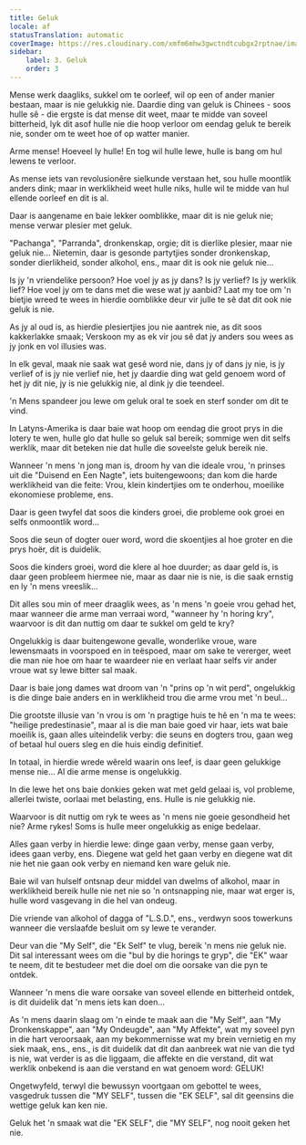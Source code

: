 ```yaml
---
title: Geluk
locale: af
statusTranslation: automatic
coverImage: https://res.cloudinary.com/xmfm6mhw3gwctndtcubgx2rptnae/image/upload/v1741354419/small_cover_la_gran_rebelion_28716e29d2.webp
sidebar:
    label: 3. Geluk
    order: 3
---
```

Mense werk daagliks, sukkel om te oorleef, wil op een of ander manier bestaan, maar is nie gelukkig nie. Daardie ding van geluk is Chinees - soos hulle sê - die ergste is dat mense dit weet, maar te midde van soveel bitterheid, lyk dit asof hulle nie die hoop verloor om eendag geluk te bereik nie, sonder om te weet hoe of op watter manier.

Arme mense! Hoeveel ly hulle! En tog wil hulle lewe, hulle is bang om hul lewens te verloor.

As mense iets van revolusionêre sielkunde verstaan het, sou hulle moontlik anders dink; maar in werklikheid weet hulle niks, hulle wil te midde van hul ellende oorleef en dit is al.

Daar is aangename en baie lekker oomblikke, maar dit is nie geluk nie; mense verwar plesier met geluk.

"Pachanga", "Parranda", dronkenskap, orgie; dit is dierlike plesier, maar nie geluk nie... Nietemin, daar is gesonde partytjies sonder dronkenskap, sonder dierlikheid, sonder alkohol, ens., maar dit is ook nie geluk nie...

Is jy 'n vriendelike persoon? Hoe voel jy as jy dans? Is jy verlief? Is jy werklik lief? Hoe voel jy om te dans met die wese wat jy aanbid? Laat my toe om 'n bietjie wreed te wees in hierdie oomblikke deur vir julle te sê dat dit ook nie geluk is nie.

As jy al oud is, as hierdie plesiertjies jou nie aantrek nie, as dit soos kakkerlakke smaak; Verskoon my as ek vir jou sê dat jy anders sou wees as jy jonk en vol illusies was.

In elk geval, maak nie saak wat gesê word nie, dans jy of dans jy nie, is jy verlief of is jy nie verlief nie, het jy daardie ding wat geld genoem word of het jy dit nie, jy is nie gelukkig nie, al dink jy die teendeel.

'n Mens spandeer jou lewe om geluk oral te soek en sterf sonder om dit te vind.

In Latyns-Amerika is daar baie wat hoop om eendag die groot prys in die lotery te wen, hulle glo dat hulle so geluk sal bereik; sommige wen dit selfs werklik, maar dit beteken nie dat hulle die soveelste geluk bereik nie.

Wanneer 'n mens 'n jong man is, droom hy van die ideale vrou, 'n prinses uit die "Duisend en Een Nagte", iets buitengewoons; dan kom die harde werklikheid van die feite: Vrou, klein kindertjies om te onderhou, moeilike ekonomiese probleme, ens.

Daar is geen twyfel dat soos die kinders groei, die probleme ook groei en selfs onmoontlik word...

Soos die seun of dogter ouer word, word die skoentjies al hoe groter en die prys hoër, dit is duidelik.

Soos die kinders groei, word die klere al hoe duurder; as daar geld is, is daar geen probleem hiermee nie, maar as daar nie is nie, is die saak ernstig en ly 'n mens vreeslik...

Dit alles sou min of meer draaglik wees, as 'n mens 'n goeie vrou gehad het, maar wanneer die arme man verraai word, "wanneer hy 'n horing kry", waarvoor is dit dan nuttig om daar te sukkel om geld te kry?

Ongelukkig is daar buitengewone gevalle, wonderlike vroue, ware lewensmaats in voorspoed en in teëspoed, maar om sake te vererger, weet die man nie hoe om haar te waardeer nie en verlaat haar selfs vir ander vroue wat sy lewe bitter sal maak.

Daar is baie jong dames wat droom van 'n "prins op 'n wit perd", ongelukkig is die dinge baie anders en in werklikheid trou die arme vrou met 'n beul...

Die grootste illusie van 'n vrou is om 'n pragtige huis te hê en 'n ma te wees: "heilige predestinasie", maar al is die man baie goed vir haar, iets wat baie moeilik is, gaan alles uiteindelik verby: die seuns en dogters trou, gaan weg of betaal hul ouers sleg en die huis eindig definitief.

In totaal, in hierdie wrede wêreld waarin ons leef, is daar geen gelukkige mense nie... Al die arme mense is ongelukkig.

In die lewe het ons baie donkies geken wat met geld gelaai is, vol probleme, allerlei twiste, oorlaai met belasting, ens. Hulle is nie gelukkig nie.

Waarvoor is dit nuttig om ryk te wees as 'n mens nie goeie gesondheid het nie? Arme rykes! Soms is hulle meer ongelukkig as enige bedelaar.

Alles gaan verby in hierdie lewe: dinge gaan verby, mense gaan verby, idees gaan verby, ens. Diegene wat geld het gaan verby en diegene wat dit nie het nie gaan ook verby en niemand ken ware geluk nie.

Baie wil van hulself ontsnap deur middel van dwelms of alkohol, maar in werklikheid bereik hulle nie net nie so 'n ontsnapping nie, maar wat erger is, hulle word vasgevang in die hel van ondeug.

Die vriende van alkohol of dagga of "L.S.D.", ens., verdwyn soos towerkuns wanneer die verslaafde besluit om sy lewe te verander.

Deur van die "My Self", die "Ek Self" te vlug, bereik 'n mens nie geluk nie. Dit sal interessant wees om die "bul by die horings te gryp", die "EK" waar te neem, dit te bestudeer met die doel om die oorsake van die pyn te ontdek.

Wanneer 'n mens die ware oorsake van soveel ellende en bitterheid ontdek, is dit duidelik dat 'n mens iets kan doen...

As 'n mens daarin slaag om 'n einde te maak aan die "My Self", aan "My Dronkenskappe", aan "My Ondeugde", aan "My Affekte", wat my soveel pyn in die hart veroorsaak, aan my bekommernisse wat my brein vernietig en my siek maak, ens., ens., is dit duidelik dat dit dan aanbreek wat nie van die tyd is nie, wat verder is as die liggaam, die affekte en die verstand, dit wat werklik onbekend is aan die verstand en wat genoem word: GELUK!

Ongetwyfeld, terwyl die bewussyn voortgaan om gebottel te wees, vasgedruk tussen die "MY SELF", tussen die "EK SELF", sal dit geensins die wettige geluk kan ken nie.

Geluk het 'n smaak wat die "EK SELF", die "MY SELF", nog nooit geken het nie.

